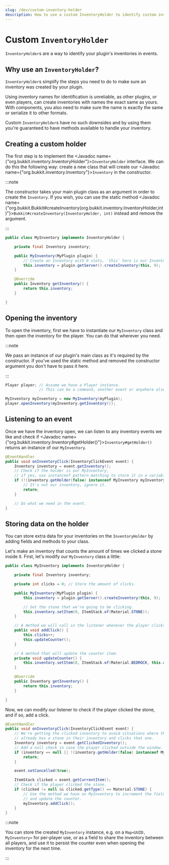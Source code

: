 ```yaml
---
slug: /dev/custom-inventory-holder
description: How to use a custom InventoryHolder to identify custom inventories.
---
```


# Custom `InventoryHolder`

`InventoryHolder`s are a way to identify your plugin's inventories in events.

## Why use an `InventoryHolder`?

`InventoryHolder`s simplify the steps you need to do to make sure an inventory was created by your plugin.

Using inventory names for identification is unreliable, as other plugins, or even players, can create inventories with names the exact same as yours.
With components, you also need to make sure the name is exactly the same or serialize it to other formats.

Custom `InventoryHolder`s have no such downsides and by using them you're guaranteed to have methods available to handle your inventory.

## Creating a custom holder

The first step is to implement the <Javadoc name={"org.bukkit.inventory.InventoryHolder"}>`InventoryHolder`</Javadoc> interface.
We can do this the following way: create a new class that will create our <Javadoc name={"org.bukkit.inventory.Inventory"}>`Inventory`</Javadoc> in the constructor.

:::note

The constructor takes your main plugin class as an argument in order to create the `Inventory`.
If you wish, you can use the static method <Javadoc name={"org.bukkit.Bukkit#createInventory(org.bukkit.inventory.InventoryHolder,int)"}>`Bukkit#createInventory(InventoryHolder, int)`</Javadoc> instead and remove the argument.

:::

```java title="MyInventory.java"
public class MyInventory implements InventoryHolder {

    private final Inventory inventory;

    public MyInventory(MyPlugin plugin) {
        // Create an Inventory with 9 slots, `this` here is our InventoryHolder.
        this.inventory = plugin.getServer().createInventory(this, 9);
    }

    @Override
    public Inventory getInventory() {
        return this.inventory;
    }

}
```

## Opening the inventory

To open the inventory, first we have to instantiate our `MyInventory` class and then open the inventory for the player.
You can do that wherever you need.

:::note

We pass an instance of our plugin's main class as it's required by the constructor. If you've used the static method and removed the constructor
argument you don't have to pass it here.

:::

```java
Player player; // Assume we have a Player instance.
               // This can be a command, another event or anywhere else you have a Player.

MyInventory myInventory = new MyInventory(myPlugin);
player.openInventory(myInventory.getInventory());
```

## Listening to an event

Once we have the inventory open, we can listen to any inventory events we like and check if
<Javadoc name={"org.bukkit.inventory.Inventory#getHolder()"}>`Inventory#getHolder()`</Javadoc> returns an instance of our `MyInventory`.

```java
@EventHandler
public void onInventoryClick(InventoryClickEvent event) {
    Inventory inventory = event.getInventory();
    // Check if the holder is our MyInventory,
    // if yes, use instanceof pattern matching to store it in a variable immediately.
    if (!(inventory.getHolder(false) instanceof MyInventory myInventory)) {
        // It's not our inventory, ignore it.
        return;
    }

    // Do what we need in the event.
}
```

## Storing data on the holder

You can store extra data for your inventories on the `InventoryHolder` by adding fields and methods to your class.

Let's make an inventory that counts the amount of times we clicked a stone inside it.
First, let's modify our `MyInventory` class a little:

```java title="MyInventory.java"
public class MyInventory implements InventoryHolder {

    private final Inventory inventory;

    private int clicks = 0; // Store the amount of clicks.

    public MyInventory(MyPlugin plugin) {
        this.inventory = plugin.getServer().createInventory(this, 9);

        // Set the stone that we're going to be clicking.
        this.inventory.setItem(0, ItemStack.of(Material.STONE));
    }

    // A method we will call in the listener whenever the player clicks the stone.
    public void addClick() {
        this.clicks++;
        this.updateCounter();
    }

    // A method that will update the counter item.
    private void updateCounter() {
        this.inventory.setItem(8, ItemStack.of(Material.BEDROCK, this.clicks));
    }

    @Override
    public Inventory getInventory() {
        return this.inventory;
    }

}
```

Now, we can modify our listener to check if the player clicked the stone, and if so, add a click.

```java
@EventHandler
public void onInventoryClick(InventoryClickEvent event) {
    // We're getting the clicked inventory to avoid situations where the player
    // already has a stone in their inventory and clicks that one.
    Inventory inventory = event.getClickedInventory();
    // Add a null check in case the player clicked outside the window.
    if (inventory == null || !(inventory.getHolder(false) instanceof MyInventory myInventory)) {
        return;
    }

    event.setCancelled(true);

    ItemStack clicked = event.getCurrentItem();
    // Check if the player clicked the stone.
    if (clicked != null && clicked.getType() == Material.STONE) {
        // Use the method we have on MyInventory to increment the field
        // and update the counter.
        myInventory.addClick();
    }
}
```

:::note

You can store the created `MyInventory` instance, e.g. on a `Map<UUID, MyInventory>` for per-player use, or as a field to share the inventory between
all players, and use it to persist the counter even when opening the inventory for the next time.

:::
